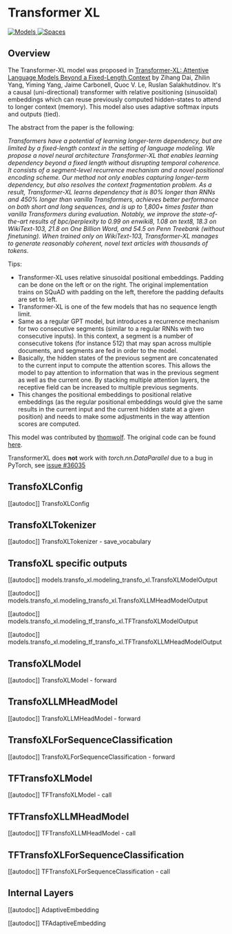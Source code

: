 <!--Copyright 2020 The HuggingFace Team. All rights reserved.

Licensed under the Apache License, Version 2.0 (the "License"); you may not use this file except in compliance with
the License. You may obtain a copy of the License at

http://www.apache.org/licenses/LICENSE-2.0

Unless required by applicable law or agreed to in writing, software distributed under the License is distributed on
an "AS IS" BASIS, WITHOUT WARRANTIES OR CONDITIONS OF ANY KIND, either express or implied. See the License for the
specific language governing permissions and limitations under the License.
-->

# Transformer XL

<div class="flex flex-wrap space-x-1">
<a href="https://huggingface.co/models?filter=transfo-xl">
<img alt="Models" src="https://img.shields.io/badge/All_model_pages-transfo--xl-blueviolet">
</a>
<a href="https://huggingface.co/spaces/docs-demos/transfo-xl-wt103">
<img alt="Spaces" src="https://img.shields.io/badge/%F0%9F%A4%97%20Hugging%20Face-Spaces-blue">
</a>
</div>

## Overview

The Transformer-XL model was proposed in [Transformer-XL: Attentive Language Models Beyond a Fixed-Length Context](https://arxiv.org/abs/1901.02860) by Zihang Dai, Zhilin Yang, Yiming Yang, Jaime Carbonell, Quoc V. Le, Ruslan
Salakhutdinov. It's a causal (uni-directional) transformer with relative positioning (sinusoïdal) embeddings which can
reuse previously computed hidden-states to attend to longer context (memory). This model also uses adaptive softmax
inputs and outputs (tied).

The abstract from the paper is the following:

*Transformers have a potential of learning longer-term dependency, but are limited by a fixed-length context in the
setting of language modeling. We propose a novel neural architecture Transformer-XL that enables learning dependency
beyond a fixed length without disrupting temporal coherence. It consists of a segment-level recurrence mechanism and a
novel positional encoding scheme. Our method not only enables capturing longer-term dependency, but also resolves the
context fragmentation problem. As a result, Transformer-XL learns dependency that is 80% longer than RNNs and 450%
longer than vanilla Transformers, achieves better performance on both short and long sequences, and is up to 1,800+
times faster than vanilla Transformers during evaluation. Notably, we improve the state-of-the-art results of
bpc/perplexity to 0.99 on enwiki8, 1.08 on text8, 18.3 on WikiText-103, 21.8 on One Billion Word, and 54.5 on Penn
Treebank (without finetuning). When trained only on WikiText-103, Transformer-XL manages to generate reasonably
coherent, novel text articles with thousands of tokens.*

Tips:

- Transformer-XL uses relative sinusoidal positional embeddings. Padding can be done on the left or on the right. The
  original implementation trains on SQuAD with padding on the left, therefore the padding defaults are set to left.
- Transformer-XL is one of the few models that has no sequence length limit.
- Same as a regular GPT model, but introduces a recurrence mechanism for two consecutive segments (similar to a regular RNNs with two consecutive inputs). In this context, a segment is a number of consecutive tokens (for instance 512) that may span across multiple documents, and segments are fed in order to the model.
- Basically, the hidden states of the previous segment are concatenated to the current input to compute the attention scores. This allows the model to pay attention to information that was in the previous segment as well as the current one. By stacking multiple attention layers, the receptive field can be increased to multiple previous segments.
- This changes the positional embeddings to positional relative embeddings (as the regular positional embeddings would give the same results in the current input and the current hidden state at a given position) and needs to make some adjustments in the way attention scores are computed.

This model was contributed by [thomwolf](https://huggingface.co/thomwolf). The original code can be found [here](https://github.com/kimiyoung/transformer-xl).

<Tip warning={true}>

TransformerXL does **not** work with *torch.nn.DataParallel* due to a bug in PyTorch, see [issue #36035](https://github.com/pytorch/pytorch/issues/36035)

</Tip>


## TransfoXLConfig

[[autodoc]] TransfoXLConfig

## TransfoXLTokenizer

[[autodoc]] TransfoXLTokenizer
    - save_vocabulary

## TransfoXL specific outputs

[[autodoc]] models.transfo_xl.modeling_transfo_xl.TransfoXLModelOutput

[[autodoc]] models.transfo_xl.modeling_transfo_xl.TransfoXLLMHeadModelOutput

[[autodoc]] models.transfo_xl.modeling_tf_transfo_xl.TFTransfoXLModelOutput

[[autodoc]] models.transfo_xl.modeling_tf_transfo_xl.TFTransfoXLLMHeadModelOutput

## TransfoXLModel

[[autodoc]] TransfoXLModel
    - forward

## TransfoXLLMHeadModel

[[autodoc]] TransfoXLLMHeadModel
    - forward

## TransfoXLForSequenceClassification

[[autodoc]] TransfoXLForSequenceClassification
    - forward

## TFTransfoXLModel

[[autodoc]] TFTransfoXLModel
    - call

## TFTransfoXLLMHeadModel

[[autodoc]] TFTransfoXLLMHeadModel
    - call

## TFTransfoXLForSequenceClassification

[[autodoc]] TFTransfoXLForSequenceClassification
    - call

## Internal Layers

[[autodoc]] AdaptiveEmbedding

[[autodoc]] TFAdaptiveEmbedding
